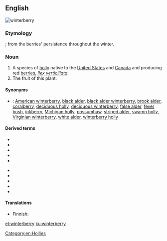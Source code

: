 ==English==
[[File:Ilex verticillata fruits and foliage 1.JPG|thumb|winterberry]]
{{wikipedia}}
{{wikispecies|Ilex verticillata}}

===Etymology===
{{compound|winter|berry|lang=en}}; from the berries' persistence throughout the winter.

===Noun===
{{en-noun|winterberries}}

# A species of [[holly]] native to the [[United States]] and [[Canada]] and producing red [[berry|berries]], ''[[Ilex verticillata]]''.
# The fruit of this plant.

====Synonyms====
* {{qualifier|plant}}: <!--from the Wikipedia article:-->[[American winterberry]], [[black alder]], [[black alder winterberry]], [[brook alder]], [[coralberry]], [[deciduous holly]], [[deciduous winterberry]], [[false alder]], [[fever bush]], [[inkberry]], [[Michigan holly]], [[possumhaw]], [[striped alder]], [[swamp holly]], [[Virginian winterberry]], [[white alder]], [[winterberry holly]]

====Derived terms====
{{der-top}}
* {{l|en|alder winterberry}}
* {{l|en|American winterberry}}
* {{l|en|black alder winterberry}}
* {{l|en|common winterberry holly}}
* {{l|en|deciduous winterberry}}
{{der-mid}}
* {{l|en|evergreen winterberry}}
* {{l|en|mountain winterberry}}
* {{l|en|smooth winterberry holly}}
* {{l|en|Virginian winterberry}}
* {{l|en|winterberry holly}}
{{der-bottom}}

====Translations====
{{trans-see|American winterberry}}

{{trans-top|''Ilex verticillata''}}
* Finnish: {{t|fi|kesäorjanlaakeri}}
{{trans-mid}}
{{trans-bottom}}

[[Category:en:Hollies]]

[[et:winterberry]]
[[ku:winterberry]]